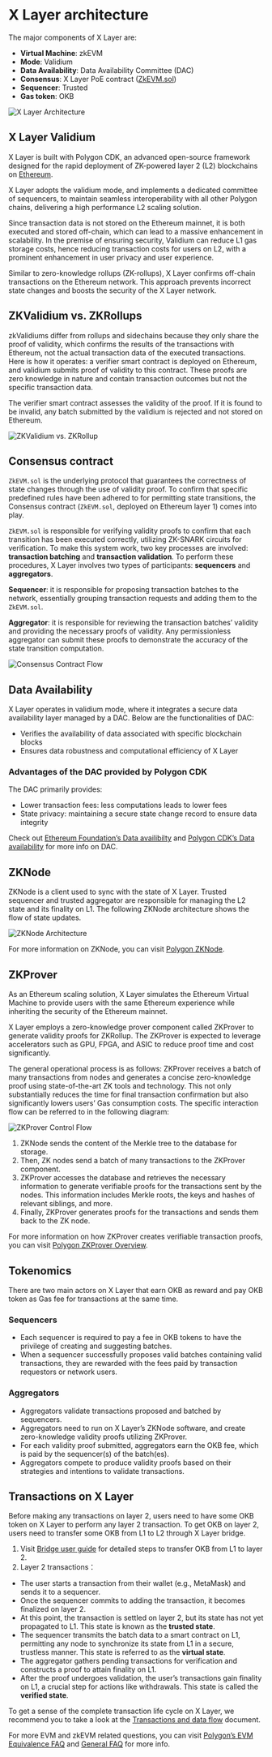 # X Layer architecture
The major components of X Layer are:
- **Virtual Machine**: zkEVM
- **Mode**: Validium
- **Data Availability**: Data Availability Committee (DAC)
- **Consensus**: X Layer PoE contract ([ZkEVM.sol](https://github.com/okx/xlayer-contracts/blob/release/v0.3.0/contracts/v2/consensus/validium/PolygonValidiumEtrog.sol "ZkEVM.sol"))
- **Sequencer**: Trusted
- **Gas token**: OKB

![X Layer Architecture](./img/xlayer-architecture.jpg)

## X Layer Validium
X Layer is built with Polygon CDK, an advanced open-source framework designed for the rapid deployment of ZK-powered layer 2 (L2) blockchains on [Ethereum](https://ethereum.org/en/ "Ethereum"). 

X Layer adopts the validium mode, and implements a dedicated committee of sequencers, to maintain seamless interoperability with all other Polygon chains, delivering a high performance L2 scaling solution.

Since transaction data is not stored on the Ethereum mainnet, it is both executed and stored off-chain, which can lead to a massive enhancement in scalability. In the premise of ensuring security, Validium can reduce L1 gas storage costs, hence reducing transaction costs for users on L2, with a prominent enhancement in user privacy and user experience.

Similar to zero-knowledge rollups (ZK-rollups), X Layer confirms off-chain transactions on the Ethereum network. This approach prevents incorrect state changes and boosts the security of the X Layer network.

## ZKValidium vs. ZKRollups
zkValidiums differ from rollups and sidechains because they only share the proof of validity, which confirms the results of the transactions with Ethereum, not the actual transaction data of the executed transactions.
Here is how it operates: a verifier smart contract is deployed on Ethereum, and validium submits proof of validity to this contract. These proofs are zero knowledge in nature and contain transaction outcomes but not the specific transaction data.

The verifier smart contract assesses the validity of the proof. If it is found to be invalid, any batch submitted by the validium is rejected and not stored on Ethereum.

![ZKValidium vs. ZKRollup](./img/zkvalidium-vs-zkrollup.png)

## Consensus contract
`ZkEVM.sol` is the underlying protocol that guarantees the correctness of state changes through the use of validity proof. To confirm that specific predefined rules have been adhered to for permitting state transitions, the Consensus contract (`ZkEVM.sol`, deployed on Ethereum layer 1) comes into play.

`ZkEVM.sol` is responsible for verifying validity proofs to confirm that each transition has been executed correctly, utilizing ZK-SNARK circuits for verification. To make this system work, two key processes are involved: **transaction batching** and **transaction validation**.
To perform these procedures, X Layer involves two types of participants: **sequencers** and **aggregators**.

**Sequencer**: it is responsible for proposing transaction batches to the network, essentially grouping transaction requests and adding them to the `ZkEVM.sol`.

**Aggregator**: it is responsible for reviewing the transaction batches’ validity and providing the necessary proofs of validity. Any permissionless aggregator can submit these proofs to demonstrate the accuracy of the state transition computation.

![Consensus Contract Flow](./img/consensus-contract-flow.png)

## Data Availability
X Layer operates in validium mode, where it integrates a secure data availability layer managed by a DAC. Below are the functionalities of DAC:
- Verifies the availability of data associated with specific blockchain blocks
- Ensures data robustness and computational efficiency of X Layer

### Advantages of the DAC provided by Polygon CDK
The DAC primarily provides:
- Lower transaction fees: less computations leads to lower fees
- State privacy: maintaining a secure state change record to ensure data integrity

<Tip title="Note">Check out [Ethereum Foundation’s Data availibilty](https://ethereum.org/en/developers/docs/data-availability/ "Ethereum Foundation’s Data Availibilty") and [Polygon CDK’s Data availability](https://ethereum.org/en/developers/docs/data-availability/ "Polygon CDK’s Data Availability") for more info on DAC.</Tip>

## ZKNode
ZKNode is a client used to sync with the state of X Layer. Trusted sequencer and trusted aggregator are responsible for managing the L2 state and its finality on L1. The following ZKNode architecture shows the flow of state updates.

![ZKNode Architecture](./img/zknode-architecture.png)

<Tip title="Note">For more information on ZKNode, you can visit [Polygon ZKNode](https://wiki.polygon.technology/docs/zkevm/zknode/zknode-overview/ "Polygon ZKNode").</Tip>

## ZKProver
As an Ethereum scaling solution, X Layer simulates the Ethereum Virtual Machine to provide users with the same Ethereum experience while inheriting the security of the Ethereum mainnet.

X Layer employs a zero-knowledge prover component called ZKProver to generate validity proofs for ZKRollup. The ZKProver is expected to leverage accelerators such as GPU, FPGA, and ASIC to reduce proof time and cost significantly.

The general operational process is as follows: ZKProver receives a batch of many transactions from nodes and generates a concise zero-knowledge proof using state-of-the-art ZK tools and technology. This not only substantially reduces the time for final transaction confirmation but also significantly lowers users’ Gas consumption costs. The specific interaction flow can be referred to in the following diagram:

![ZKProver Control Flow](./img/zkprover-control-flow.png)
1. ZKNode sends the content of the Merkle tree to the database for storage.
2. Then, ZK nodes send a batch of many transactions to the ZKProver component.
3. ZKProver accesses the database and retrieves the necessary information to generate verifiable proofs for the transactions sent by the nodes. This information includes Merkle roots, the keys and hashes of relevant siblings, and more.
4. Finally, ZKProver generates proofs for the transactions and sends them back to the ZK node.

<Tip title="Note">For more information on how ZKProver creates verifiable transaction proofs, you can visit [Polygon ZKProver Overview](https://wiki.polygon.technology/docs/zkevm/zkProver/overview/ "Polygon ZKProver Overview").</Tip>

## Tokenomics
There are two main actors on X Layer that earn OKB as reward and pay OKB token as Gas fee for transactions at the same time.
### Sequencers
- Each sequencer is required to pay a fee in OKB tokens to have the privilege of creating and suggesting batches.
- When a sequencer successfully proposes valid batches containing valid transactions, they are rewarded with the fees paid by transaction requestors or network users.

### Aggregators
- Aggregators validate transactions proposed and batched by sequencers.
- Aggregators need to run on X Layer’s ZKNode software, and create zero-knowledge validity proofs utilizing ZKProver.
- For each validity proof submitted, aggregators earn the OKB fee, which is paid by the sequencer(s) of the batch(es).
- Aggregators compete to produce validity proofs based on their strategies and intentions to validate transactions.

## Transactions on X Layer
Before making any transactions on layer 2, users need to have some OKB token on X Layer to perform any layer 2 transaction. To get OKB on layer 2, users need to transfer some OKB from L1 to L2 through X Layer bridge.
1. Visit [Bridge user guide](/getting-started/user-guide/bridge "Bridge user guide") for detailed steps to transfer OKB from L1 to layer 2.
2. Layer 2 transactions：
  - The user starts a transaction from their wallet (e.g., MetaMask) and sends it to a sequencer.
  - Once the sequencer commits to adding the transaction, it becomes finalized on layer 2.
  - At this point, the transaction is settled on layer 2, but its state has not yet propagated to L1. This state is known as the **trusted state**.
  - The sequencer transmits the batch data to a smart contract on L1, permitting any node to synchronize its state from L1 in a secure, trustless manner. This state is referred to as the **virtual state**.
  - The aggregator gathers pending transactions for verification and constructs a proof to attain finality on L1.
  - After the proof undergoes validation, the user’s transactions gain finality on L1, a crucial step for actions like withdrawals. This state is called the **verified state**.
  
To get a sense of the complete transaction life cycle on X Layer, we recommend you to take a look at the [Transactions and data flow](/developer/learn-more/xlayer-protocol/transactions-n-data-flow "Transactions and data flow") document.

<Tip title="Note">For more EVM and zkEVM related questions, you can visit [Polygon’s EVM Equivalence FAQ](https://wiki.polygon.technology/docs/zkevm/faq/zkevm-eth-faq/ "Polygon’s EVM Equivalence FAQ") and [General FAQ](https://wiki.polygon.technology/docs/zkevm/faq/zkevm-general-faq/ "General FAQ") for more info.</Tip>